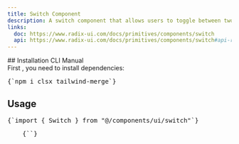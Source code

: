 ```yaml
---
title: Switch Component
description: A switch component that allows users to toggle between two states.
links:
  doc: https://www.radix-ui.com/docs/primitives/components/switch
  api: https://www.radix-ui.com/docs/primitives/components/switch#api-reference
---
```


<ComponentPreview name="switch-demo" />
## Installation

<CliCodeTabs>

<TabsList>
  <TabsTrigger value="cli">CLI</TabsTrigger>
  <TabsTrigger value="manual">Manual</TabsTrigger>
</TabsList>

<TabsContent value="cli">
<CliCodeTabs>
  <CodeCommands componentName="switch"/>
</CliCodeTabs>
</TabsContent>

<TabsContent value="manual">
<div className="not-prose px-4 md:px-0">
  <Step>
    <StepItem title="Install Dependencies">
      First , you need to install dependencies:
      <Pre className="language-bash">{`npm i clsx tailwind-merge`}</Pre>
    </StepItem>
    <StepItem title="Create utils.ts">
      <ComponentUtilsText />
      <ComponentUtils />
    </StepItem>
    <StepItem title="Create switch component">
      <ComponentSource name="switch-demo" />
    </StepItem>
    <StepItem title="Be comfortable to use it and make it yours" />
  </Step>
</div>
</TabsContent>
</CliCodeTabs>

## Usage
<div className="not-prose space-y-4">
  <Pre>{`import { Switch } from "@/components/ui/switch"`}</Pre>
  <Pre>
    {`<Switch
        size="md"
        color="default"
        label="Enable Notifications"
        tooltip="Toggle to enable or disable notifications"
        checked={switches.notifications}
        onCheckedChange={updateSwitch("notifications")}
    />`}
  </Pre>
</div>
